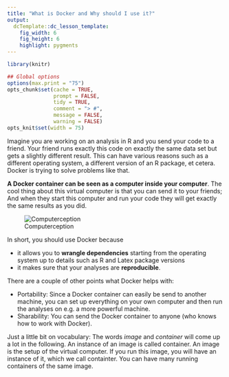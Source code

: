 ```yaml
---
title: "What is Docker and Why should I use it?"
output:
  dcTemplate::dc_lesson_template:
    fig_width: 6
    fig_height: 6
    highlight: pygments
---
```



```r
library(knitr)

## Global options
options(max.print = "75")
opts_chunk$set(cache = TRUE,
               prompt = FALSE,
               tidy = TRUE,
               comment = "> #",
               message = FALSE,
               warning = FALSE)
opts_knit$set(width = 75)
```

Imagine you are working on an analysis in R and you send your code to a friend. 
Your friend runs exactly this code on exactly the same data set but gets a slightly
different result. This can have various reasons such as a different operating
system, a different version of an R package, et cetera.
Docker is trying to solve problems like that.

**A Docker container can be seen as a computer inside your computer**. The cool
thing about this virtual computer is that you can send it to your friends; And when
they start this computer and run your code they will get exactly the same results
as you did.

![Computerception](files/computer.jpg)

In short, you should use Docker because

- it allows you to **wrangle dependencies** starting from the operating system up 
to details such as R and Latex package versions
- it makes sure that your analyses are **reproducible**.

There are a couple of other points what Docker helps with:

- Portability: Since a Docker container can easily be send to another machine,
you can set up everything on your own computer and then run the analyses on e.g. a
more powerful machine.
- Sharability: You can send the Docker container to anyone (who knows how to
work with Docker).

Just a little bit on vocabulary:
The words *image* and *container* will come up a lot in the following. 
An instance of an image is called container. An image is the setup of the virtual
computer. If you run this image, you will have an instance of it, which we call
containter. You can have many running containers of the same image.
